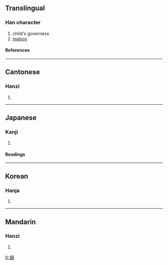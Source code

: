 ==Translingual==
===Han character===
{{Han char|rn=38|rad=女|as=05|sn=8|four=4745<sub>0</sub>|canj=女田卜戈 (VWYI)}}
# child's governess
# [[matron]]
====References====
{{Han ref|kx=0258.090|dkj=06159|dj=0523.150|hdz=21041.130|uh=59C6|ud=22982|bh=A969|bd=43369}}
----
==Cantonese==
===Hanzi===
{{yue-hanzi|jyut=|y=mou5}}
# {{defn|Cantonese}}
----
==Japanese==
===Kanji===
{{ja-kanji|grade=|rs=女05}}
# {{defn|Japanese}} 
====Readings====
{{ja-readings|on=[[ぼ]] (bo), [[も]] (mo)|kun=[[かしずき]] (kashizuki), [[うば]] (uba)}}
----
==Korean==
===Hanja===
{{ko-hanja|hangeul=모|rv=mo|mr=mo}}
# {{defn|Korean}}
----
==Mandarin==
===Hanzi===
{{cmn-hanzi|pin=[[mǔ]] (mu3)|wg=mu<sup>3</sup>}}
# {{defn|Mandarin}}

[[fr:姆]]